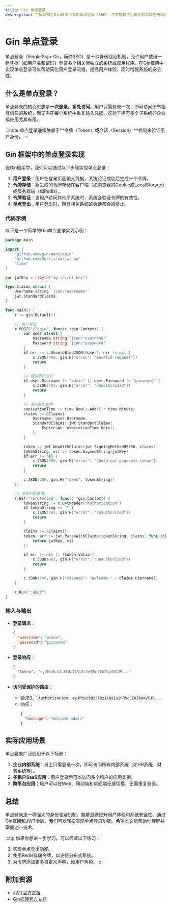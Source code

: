 ```yaml
---
title: Gin 单点登录
description: 了解如何在Gin框架中实现单点登录（SSO），并掌握其核心概念和实际应用场景。
---
```


# Gin 单点登录

单点登录（Single Sign-On，简称SSO）是一种身份验证机制，允许用户使用一组凭据（如用户名和密码）登录多个相关但独立的系统或应用程序。在Gin框架中实现单点登录可以帮助简化用户登录流程，提高用户体验，同时增强系统的安全性。

## 什么是单点登录？

单点登录的核心思想是**一次登录，多处访问**。用户只需登录一次，即可访问所有相互信任的系统，而无需在每个系统中重复输入凭据。这对于拥有多个子系统的企业级应用尤其有用。

:::note
单点登录通常依赖于**令牌（Token）**或**会话（Session）**机制来验证用户身份。
:::

## Gin 框架中的单点登录实现

在Gin框架中，我们可以通过以下步骤实现单点登录：

1. **用户登录**：用户在登录页面输入凭据，系统验证成功后生成一个令牌。
2. **令牌存储**：将生成的令牌存储在客户端（如浏览器的Cookie或LocalStorage）或服务器端（如Redis）。
3. **令牌验证**：当用户访问其他子系统时，系统会验证令牌的有效性。
4. **单点登出**：用户登出时，所有相关系统的会话都会被终止。

### 代码示例

以下是一个简单的Gin单点登录实现示例：

```go
package main

import (
    "github.com/gin-gonic/gin"
    "github.com/dgrijalva/jwt-go"
    "time"
)

var jwtKey = []byte("my_secret_key")

type Claims struct {
    Username string `json:"username"`
    jwt.StandardClaims
}

func main() {
    r := gin.Default()

    // 用户登录
    r.POST("/login", func(c *gin.Context) {
        var user struct {
            Username string `json:"username"`
            Password string `json:"password"`
        }
        if err := c.ShouldBindJSON(&user); err != nil {
            c.JSON(400, gin.H{"error": "Invalid request"})
            return
        }

        // 模拟用户验证
        if user.Username != "admin" || user.Password != "password" {
            c.JSON(401, gin.H{"error": "Unauthorized"})
            return
        }

        // 生成JWT令牌
        expirationTime := time.Now().Add(5 * time.Minute)
        claims := &Claims{
            Username: user.Username,
            StandardClaims: jwt.StandardClaims{
                ExpiresAt: expirationTime.Unix(),
            },
        }

        token := jwt.NewWithClaims(jwt.SigningMethodHS256, claims)
        tokenString, err := token.SignedString(jwtKey)
        if err != nil {
            c.JSON(500, gin.H{"error": "Could not generate token"})
            return
        }

        c.JSON(200, gin.H{"token": tokenString})
    })

    // 受保护的路由
    r.GET("/protected", func(c *gin.Context) {
        tokenString := c.GetHeader("Authorization")
        if tokenString == "" {
            c.JSON(401, gin.H{"error": "Unauthorized"})
            return
        }

        claims := &Claims{}
        token, err := jwt.ParseWithClaims(tokenString, claims, func(token *jwt.Token) (interface{}, error) {
            return jwtKey, nil
        })

        if err != nil || !token.Valid {
            c.JSON(401, gin.H{"error": "Unauthorized"})
            return
        }

        c.JSON(200, gin.H{"message": "Welcome " + claims.Username})
    })

    r.Run(":8080")
}
```

### 输入与输出

- **登录请求**：
  ```json
  {
    "username": "admin",
    "password": "password"
  }
  ```

- **登录响应**：
  ```json
  {
    "token": "eyJhbGciOiJIUzI1NiIsInR5cCI6IkpXVCJ9..."
  }
  ```

- **访问受保护的路由**：
  - 请求头：`Authorization: eyJhbGciOiJIUzI1NiIsInR5cCI6IkpXVCJ9...`
  - 响应：
    ```json
    {
      "message": "Welcome admin"
    }
    ```

## 实际应用场景

单点登录广泛应用于以下场景：

1. **企业内部系统**：员工只需登录一次，即可访问所有内部系统（如HR系统、财务系统等）。
2. **多租户SaaS应用**：用户登录后可以访问多个租户的应用实例。
3. **跨平台应用**：用户可以在Web、移动端和桌面端无缝切换，无需重复登录。

## 总结

单点登录是一种强大的身份验证机制，能够显著提升用户体验和系统安全性。通过Gin框架和JWT令牌，我们可以轻松实现单点登录功能。希望本文能帮助你理解并掌握这一技术。

:::tip
如果你想进一步学习，可以尝试以下练习：
1. 实现单点登出功能。
2. 使用Redis存储令牌，以支持分布式系统。
3. 为令牌添加更多自定义声明，如用户角色。
:::

## 附加资源

- [JWT官方文档](https://jwt.io/)
- [Gin框架官方文档](https://gin-gonic.com/docs/)